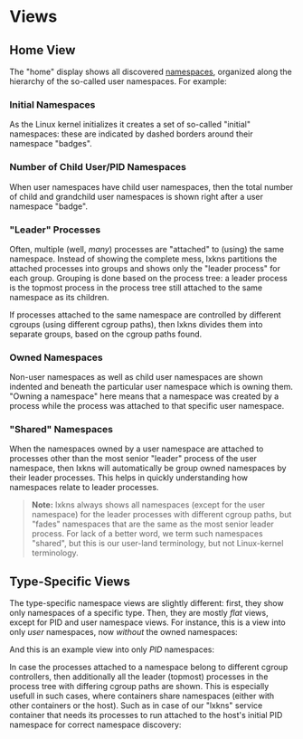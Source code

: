 
# Views

## Home View

The "home" display shows all discovered [namespaces](/help/namespaces),
organized along the hierarchy of the so-called user namespaces. For example:

<Example>
  <UserNamespaceTree discovery={discovery} action={{ action: "" }} />
</Example>

### Initial Namespaces

As the Linux kernel initializes it creates a set of so-called "initial"
namespaces: these are indicated by dashed borders around their namespace
"badges".

### Number of Child User/PID Namespaces

When user namespaces have child user namespaces, then the total number of child
and grandchild user namespaces is shown right after a user namespace "badge".

### "Leader" Processes

Often, multiple (well, _many_) processes are "attached" to (using) the same
namespace. Instead of showing the complete mess, lxkns partitions the attached
processes into groups and shows only the "leader process" for each group.
Grouping is done based on the process tree: a leader process is the topmost
process in the process tree still attached to the same namespace as its
children.

If processes attached to the same namespace are controlled by different cgroups
(using different cgroup paths), then lxkns divides them into separate groups,
based on the cgroup paths found.

### Owned Namespaces

Non-user namespaces as well as child user namespaces are shown indented and
beneath the particular user namespace which is owning them. "Owning a namespace"
here means that a namespace was created by a process while the process was
attached to that specific user namespace.

### "Shared" Namespaces

When the namespaces owned by a user namespace are attached to processes other
than the most senior "leader" process of the user namespace, then lxkns will
automatically be group owned namespaces by their leader processes. This helps in
quickly understanding how namespaces relate to leader processes.

> **Note:** lxkns always shows all namespaces (except for the user namespace)
  for the leader processes with different cgroup paths, but "fades" namespaces
  that are the same as the most senior leader process. For lack of a better
  word, we term such namespaces "shared", but this is our user-land terminology,
  but not Linux-kernel terminology.

## Type-Specific Views

The type-specific namespace views are slightly different: first, they show only
namespaces of a specific type. Then, they are mostly _flat_ views, except for
PID and user namespace views. For instance, this is a view into only _user_
namespaces, now _without_ the owned namespaces:

<Example>
  <NamespaceProcessTree type="user" discovery={discovery} action={{ action: "" }} />
</Example>

And this is an example view into only _PID_ namespaces:

<Example>
  <NamespaceProcessTree type="mnt" discovery={discovery} action={{ action: "" }} />
</Example>

In case the processes attached to a namespace belong to different cgroup
controllers, then additionally all the leader (topmost) processes in the process
tree with differing cgroup paths are shown. This is especially usefull in such
cases, where containers share namespaces (either with other containers or the
host). Such as in case of our "lxkns" service container that needs its processes
to run attached to the host's initial PID namespace for correct namespace
discovery:

<Example>
  <NamespaceProcessTree type="pid" discovery={discovery} action={{ action: "" }} />
</Example>
